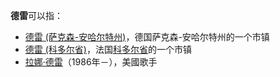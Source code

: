 '''德雷'''可以指：

*[[德雷_(萨克森-安哈尔特州)|德雷 (萨克森-安哈尔特州)]]，德国萨克森-安哈尔特州的一个市镇
*[[德雷_(科多尔省)|德雷 (科多尔省)]]，法国[[科多尔省|科多尔省]]的一个市镇
*[[拉娜·德雷|拉娜·德雷]]（1986年－），美國歌手

{{Disambig|Cat=二字消歧义}}